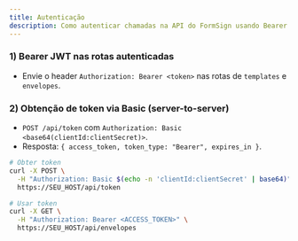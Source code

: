 ```yaml
---
title: Autenticação
description: Como autenticar chamadas na API do FormSign usando Bearer JWT e obtenção de token via Basic.
---
```


### 1) Bearer JWT nas rotas autenticadas
- Envie o header `Authorization: Bearer <token>` nas rotas de `templates` e `envelopes`.

### 2) Obtenção de token via Basic (server-to-server)
- `POST /api/token` com `Authorization: Basic <base64(clientId:clientSecret)>`.
- Resposta: `{ access_token, token_type: "Bearer", expires_in }`.

```bash
# Obter token
curl -X POST \
  -H "Authorization: Basic $(echo -n 'clientId:clientSecret' | base64)" \
  https://SEU_HOST/api/token

# Usar token
curl -X GET \
  -H "Authorization: Bearer <ACCESS_TOKEN>" \
  https://SEU_HOST/api/envelopes
```


